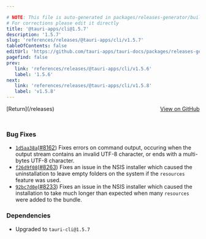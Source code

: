 ```yaml
---

# NOTE: This file is auto-generated in packages/releases-generator/build.ts
# For corrections please edit it directly
title: '@tauri-apps/cli@1.5.7'
description: '1.5.7'
slug: 'references/releases/@tauri-apps/cli/v1.5.7'
tableOfContents: false
editUrl: 'https://github.com/tauri-apps/tauri-docs/packages/releases-generator/build.ts'
pagefind: false
prev:
   link: 'references/releases/@tauri-apps/cli/v1.5.6'
   label: '1.5.6'
next:
   link: 'references/releases/@tauri-apps/cli/v1.5.8'
   label: 'v1.5.8'
---
```


<div style="margin-bottom:3rem; display: flex; justify-content: space-between; align-items: center"><span>[Return](/releases)</span><span><a href="https://github.com/tauri-apps/tauri/releases/tag/@tauri-apps/cli-v1.5.7">View on GitHub</a></span></div>

### Bug Fixes

- [`1d5aa38a`](https://www.github.com/tauri-apps/tauri/commit/1d5aa38ae418ea31f593590b6d32cf04d3bfd8c1)([#8162](https://www.github.com/tauri-apps/tauri/pull/8162)) Fixes errors on command output, occuring when the output stream contains an invalid UTF-8 character, or ends with a multi-bytes UTF-8 character.
- [`f26d9f08`](https://www.github.com/tauri-apps/tauri/commit/f26d9f0884f63f61b9f4d4fac15e6b251163793e)([#8263](https://www.github.com/tauri-apps/tauri/pull/8263)) Fixes an issue in the NSIS installer which caused the uninstallation to leave empty folders on the system if the `resources` feature was used.
- [`92bc7d0e`](https://www.github.com/tauri-apps/tauri/commit/92bc7d0e16157434330a1bcf1eefda6f0f1e5f85)([#8233](https://www.github.com/tauri-apps/tauri/pull/8233)) Fixes an issue in the NSIS installer which caused the installation to take much longer than expected when many `resources` were added to the bundle.

### Dependencies

- Upgraded to `tauri-cli@1.5.7`


